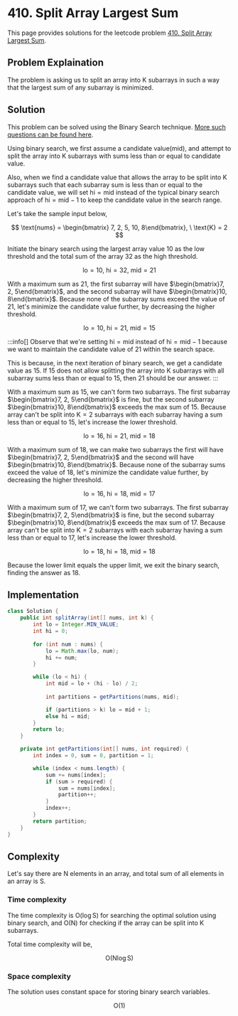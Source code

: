 
# 410. Split Array Largest Sum

This page provides solutions for the leetcode problem [410. Split Array Largest Sum](https://leetcode.com/problems/split-array-largest-sum/).

## Problem Explaination 

The problem is asking us to split an array into $\text{K}$ subarrays in such a way that the largest sum of any subarray is minimized.

## Solution

This problem can be solved using the Binary Search technique. [More such questions can be found here](/data-structures-and-algorithms/binary-search).

Using binary search, we first assume a candidate value($\text{mid}$), and attempt to split the array into $\text{K}$ subarrays with sums less than or equal to candidate value.

Also, when we find a candidate value that allows the array to be split into $\text{K}$ subarrays such that each subarray sum is less than or equal to the candidate value, we will set $\text{hi} = \text{mid}$ instead of the typical binary search approach of $\text{hi} = \text{mid} - 1$ to keep the candidate value in the search range.

Let's take the sample input below,

$$
\text{nums} = \begin{bmatrix} 7, 2, 5, 10, 8\end{bmatrix},  \ \text{K} = 2
$$

Initiate the binary search using the largest array value $10$ as the low threshold and the total sum of the array $32$ as the high threshold.

$$
\text{lo} = 10, \ \text{hi} = 32, \ \text{mid} = 21
$$

With a maximum sum as $21$, the first subarray will have $\begin{bmatrix}7, 2, 5\end{bmatrix}$, and the second subarray will have $\begin{bmatrix}10, 8\end{bmatrix}$. Because none of the subarray sums exceed the value of $21$, let's minimize the candidate value further, by decreasing the higher threshold.

$$
\text{lo} = 10, \ \text{hi} = 21, \ \text{mid} = 15
$$

:::info[]
Observe that we're setting $\text{hi} = \text{mid}$ instead of $\text{hi} = \text{mid} - 1$ because we want to maintain the candidate value of $21$ within the search space.

This is because, in the next iteration of binary search, we get a candidate value as $15$. If $15$ does not allow splitting the array into $\text{K}$ subarrays with all subarray sums less than or equal to $15$, then $21$ should be our answer.
:::

With a maximum sum as $15$, we can't form two subarrays. The first subarray $\begin{bmatrix}7, 2, 5\end{bmatrix}$ is fine, but the second subarray $\begin{bmatrix}10, 8\end{bmatrix}$ exceeds the max sum of $15$. Because array can't be split into $\text{K}=2$ subarrays with each subarray having a sum less than or equal to $15$, let's increase the lower threshold.

$$
\text{lo} = 16, \ \text{hi} = 21, \ \text{mid} = 18
$$

With a maximum sum of $18$, we can make two subarrays the first will have $\begin{bmatrix}7, 2, 5\end{bmatrix}$ and the second will have $\begin{bmatrix}10, 8\end{bmatrix}$. Because none of the subarray sums exceed the value of $18$, let's minimize the candidate value further, by decreasing the higher threshold.

$$
\text{lo} = 16, \ \text{hi} = 18, \ \text{mid} = 17
$$

With a maximum sum of $17$, we can't form two subarrays. The first subarray $\begin{bmatrix}7, 2, 5\end{bmatrix}$ is fine, but the second subarray $\begin{bmatrix}10, 8\end{bmatrix}$ exceeds the max sum of $17$. Because array can't be split into $\text{K}=2$ subarrays with each subarray having a sum less than or equal to $17$, let's increase the lower threshold.


$$
\text{lo} = 18, \ \text{hi} = 18, \ \text{mid} = 18
$$

Because the lower limit equals the upper limit, we exit the binary search, finding the answer as $18$.


## Implementation

<Tabs>
  <TabItem value="Java" label="Java" default>

```java
class Solution {
    public int splitArray(int[] nums, int k) {
        int lo = Integer.MIN_VALUE;
        int hi = 0;
        
        for (int num : nums) {
            lo = Math.max(lo, num); 
            hi += num; 
        }

        while (lo < hi) {
            int mid = lo + (hi - lo) / 2; 
            
            int partitions = getPartitions(nums, mid); 

            if (partitions > k) lo = mid + 1; 
            else hi = mid; 
        }
        return lo; 
    }

    private int getPartitions(int[] nums, int required) {
        int index = 0, sum = 0, partition = 1;

        while (index < nums.length) {
            sum += nums[index]; 
            if (sum > required) {
                sum = nums[index]; 
                partition++; 
            }
            index++;
        }
        return partition;
    }
}
```
</TabItem>
</Tabs>

## Complexity 

Let's say there are $\text{N}$ elements in an array, and total sum of all elements in an array is $\text{S}$.

### Time complexity 

The time complexity is $\text{O}(\log \text{S})$ for searching the optimal solution using binary search, and $\text{O}(\text{N})$ for checking if the array can be split into $\text{K}$ subarrays. 

Total time complexity will be, 

$$
\text{O}(\text{N} \log \text{S})
$$



### Space complexity

The solution uses constant space for storing binary search variables.

$$
\text{O}(1)
$$

